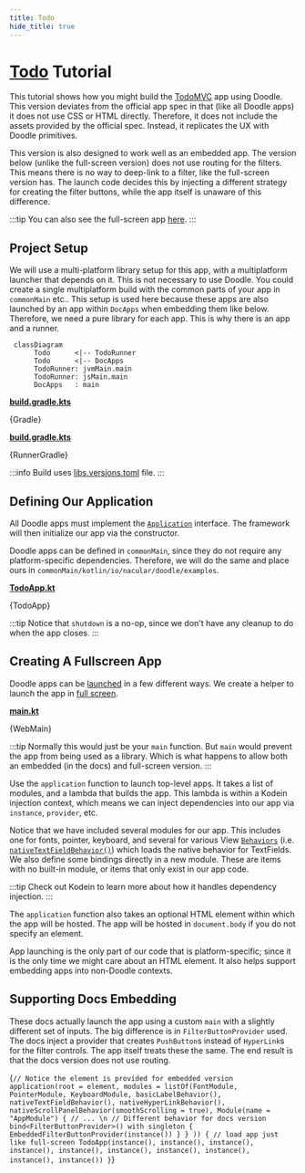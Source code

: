 ```yaml
---
title: Todo
hide_title: true
---
```




# [Todo](https://github.com/nacular/doodle-tutorials/tree/master/Todo) Tutorial

This tutorial shows how you might build the [TodoMVC](http://todomvc.com) app using Doodle. This version deviates from the official app spec in that (like all Doodle apps) it does not use CSS or HTML directly. Therefore, it does not include the assets provided by the official spec. Instead, it replicates the UX with Doodle primitives.

This version is also designed to work well as an embedded app. The version below (unlike the full-screen version) does not use routing for the filters. This means there is no way to deep-link to a filter, like the full-screen version has. The launch code decides this by injecting a different strategy for creating the filter buttons, while the app itself is unaware of this difference.

<DoodleCodeBlock function="todo" height="700" />

:::tip
You can also see the full-screen app [here](https://nacular.github.io/doodle-tutorials/todo).
:::

## Project Setup

We will use a multi-platform library setup for this app, with a multiplatform launcher that depends on it. This is not necessary to use Doodle. You could create a single multiplatform build with the common parts of your app in `commonMain` etc.. This setup is used here because these apps are also launched by an app within `DocApps` when embedding them like below. Therefore, we need a pure library for each app. This is why there is an app and a runner.

```mermaid
 classDiagram
      Todo      <|-- TodoRunner
      Todo      <|-- DocApps
      TodoRunner: jvmMain.main
      TodoRunner: jsMain.main
      DocApps   : main
```

<Tabs>
<TabItem value="Todo">

[**build.gradle.kts**](https://github.com/nacular/doodle-tutorials/blob/master/Todo/build.gradle.kts)

<KPlayground>{Gradle}</KPlayground>

</TabItem>
<TabItem value="TodoRunner">

[**build.gradle.kts**](https://github.com/nacular/doodle-tutorials/blob/master/TodoRunner/build.gradle.kts)

<KPlayground>{RunnerGradle}</KPlayground>

</TabItem>
</Tabs>

:::info
Build uses [libs.versions.toml](https://github.com/nacular/doodle-tutorials/blob/master/gradle/libs.versions.toml) file.
:::

## Defining Our Application

All Doodle apps must implement the [`Application`](https://nacular.github.io/doodle/docs/applications) interface. The framework will then initialize our app via the constructor.

Doodle apps can be defined in `commonMain`, since they do not require any platform-specific dependencies. Therefore, we will do the same and place ours in `commonMain/kotlin/io/nacular/doodle/examples`.

[**TodoApp.kt**](https://github.com/nacular/doodle-tutorials/blob/master/Todo/src/commonMain/kotlin/io/nacular/doodle/examples/TodoApp.kt#L11)

<KPlayground>{TodoApp}</KPlayground>

:::tip
Notice that `shutdown` is a no-op, since we don't have any cleanup to do when the app closes.
:::

## Creating A Fullscreen App

Doodle apps can be [launched](https://nacular.github.io/doodle/docs/applications) in a few different ways. We create a helper to launch the app in [full screen](https://nacular.github.io/doodle/docs/applications#top-level-apps).

[**main.kt**](https://github.com/nacular/doodle-tutorials/blob/master/TodoRunner/src/jsMain/kotlin/main.kt#L21)

<KPlayground>{WebMain}</KPlayground>

:::tip
Normally this would just be your `main` function. But `main` would prevent the app from being used as a library. Which is what happens to allow both an embedded (in the docs) and full-screen version.
:::

Use the `application` function to launch top-level apps. It takes a list of modules, and a lambda that builds the app. This lambda is within a Kodein injection context, which means we can inject dependencies into our app via `instance`, `provider`, etc.

Notice that we have included several modules for our app. This includes one for fonts, pointer, keyboard, and several for various View [`Behaviors`](https://nacular.github.io/doodle/docs/rendering/behaviors) (i.e. [`nativeTextFieldBehavior()`](https://nacular.github.io/doodle-api/browser/io.nacular.doodle.theme.native/-native-theme/-companion/native-text-field-behavior.html)) which loads the native behavior for TextFields. We also define some bindings directly in a new module. These are items with no built-in module, or items that only exist in our app code.

:::tip
Check out Kodein to learn more about how it handles dependency injection.
:::

The `application` function also takes an optional HTML element within which the app will be hosted. The app will be hosted in `document.body` if you do not specify an element.

App launching is the only part of our code that is platform-specific; since it is the only time we might care about an HTML element. It also helps support embedding apps into non-Doodle contexts.

## Supporting Docs Embedding

These docs actually launch the app using a custom `main` with a slightly different set of inputs. The big difference is in `FilterButtonProvider` used. The docs inject a provider that creates `PushButton`s instead of `HyperLink`s for the filter controls. The app itself treats these the same. The end result is that the docs version does not use routing.

<KPlayground>{`
// Notice the element is provided for embedded version
application(root = element, modules = listOf(FontModule, PointerModule, KeyboardModule, basicLabelBehavior(),
        nativeTextFieldBehavior(), nativeHyperLinkBehavior(), nativeScrollPanelBehavior(smoothScrolling = true),
        Module(name = "AppModule") {
            // ...
\n
            // Different behavior for docs version
            bind<FilterButtonProvider>() with singleton { EmbeddedFilterButtonProvider(instance()) }
        }
)) {
    // load app just like full-screen
    TodoApp(instance(), instance(), instance(), instance(), instance(), instance(), instance(), instance(), instance(), instance())
}
`}</KPlayground>